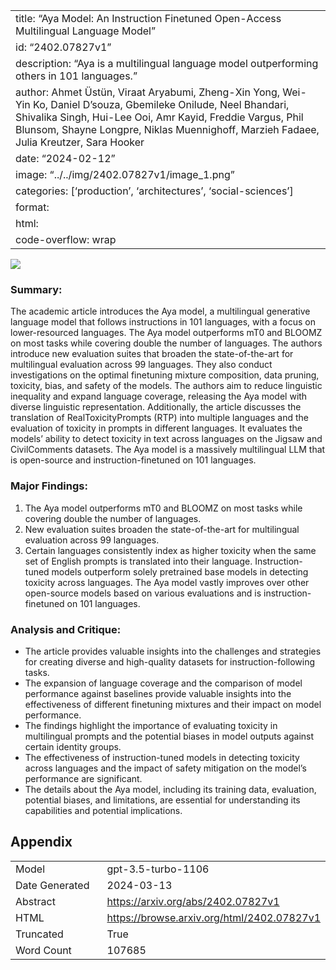 
---
title: "Aya Model: An Instruction Finetuned Open-Access Multilingual Language Model"
id: "2402.07827v1"
description: "Aya is a multilingual language model outperforming others in 101 languages."
author: Ahmet Üstün, Viraat Aryabumi, Zheng-Xin Yong, Wei-Yin Ko, Daniel D'souza, Gbemileke Onilude, Neel Bhandari, Shivalika Singh, Hui-Lee Ooi, Amr Kayid, Freddie Vargus, Phil Blunsom, Shayne Longpre, Niklas Muennighoff, Marzieh Fadaee, Julia Kreutzer, Sara Hooker
date: "2024-02-12"
image: "../../img/2402.07827v1/image_1.png"
categories: ['production', 'architectures', 'social-sciences']
format:
  html:
    code-overflow: wrap
---

![](../../img/2402.07827v1/image_1.png)

### Summary:
The academic article introduces the Aya model, a multilingual generative language model that follows instructions in 101 languages, with a focus on lower-resourced languages. The Aya model outperforms mT0 and BLOOMZ on most tasks while covering double the number of languages. The authors introduce new evaluation suites that broaden the state-of-the-art for multilingual evaluation across 99 languages. They also conduct investigations on the optimal finetuning mixture composition, data pruning, toxicity, bias, and safety of the models. The authors aim to reduce linguistic inequality and expand language coverage, releasing the Aya model with diverse linguistic representation. Additionally, the article discusses the translation of RealToxicityPrompts (RTP) into multiple languages and the evaluation of toxicity in prompts in different languages. It evaluates the models' ability to detect toxicity in text across languages on the Jigsaw and CivilComments datasets. The Aya model is a massively multilingual LLM that is open-source and instruction-finetuned on 101 languages.

### Major Findings:
1. The Aya model outperforms mT0 and BLOOMZ on most tasks while covering double the number of languages.
2. New evaluation suites broaden the state-of-the-art for multilingual evaluation across 99 languages.
3. Certain languages consistently index as higher toxicity when the same set of English prompts is translated into their language. Instruction-tuned models outperform solely pretrained base models in detecting toxicity across languages. The Aya model vastly improves over other open-source models based on various evaluations and is instruction-finetuned on 101 languages.

### Analysis and Critique:
- The article provides valuable insights into the challenges and strategies for creating diverse and high-quality datasets for instruction-following tasks.
- The expansion of language coverage and the comparison of model performance against baselines provide valuable insights into the effectiveness of different finetuning mixtures and their impact on model performance.
- The findings highlight the importance of evaluating toxicity in multilingual prompts and the potential biases in model outputs against certain identity groups.
- The effectiveness of instruction-tuned models in detecting toxicity across languages and the impact of safety mitigation on the model's performance are significant.
- The details about the Aya model, including its training data, evaluation, potential biases, and limitations, are essential for understanding its capabilities and potential implications.

## Appendix

|          |          |
|----------|----------|
| Model     | gpt-3.5-turbo-1106       |
| Date Generated     | 2024-03-13       |
| Abstract | [https://arxiv.org/abs/2402.07827v1](https://arxiv.org/abs/2402.07827v1)        |
| HTML     | [https://browse.arxiv.org/html/2402.07827v1](https://browse.arxiv.org/html/2402.07827v1)       |
| Truncated       | True       |
| Word Count       | 107685       |